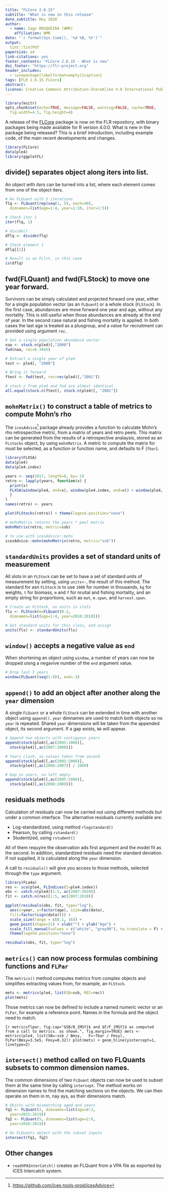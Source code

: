 ```yaml
---
title: "FLCore 2.6.15"
subtitle: "What is new in this release"
date_subtitle: May 2020
author:
  - name: Iago MOSQUEIRA (WMR)
    affiliation: WMR
date: "`r format(Sys.time(), '%d %B, %Y')`"
output:
  tint::tintPdf
papersize: a4
link-citations: yes
footer_contents: "FLCore 2.6.15 - What is new"
doi_footer: "https://flr-project.org"
header_includes:
  - \usepackage[labelformat=empty]{caption}
tags: [FLR 2.6.15 FLCore]
abstract:
license: Creative Commons Attribution-ShareAlike 4.0 International Public License
---
```


```r
library(knitr)
opts_chunk$set(echo=TRUE, message=FALSE, warning=FALSE, cache=TRUE,
  fig.width=4.5, fig.height=4)
```

A release of the [FLCore](https://flr-project.org/FLCore) package is now on the FLR repository, with binary packages being made available for R version 4.0.0. What is new in the package being released? This is a brief introduction, including example code, of the main recent developments and changes.

```r
library(FLCore)
data(ple4)
library(ggplotFL)
```

## divide() separates object along iters into list.

An object with *iters* can be turned into a list, where each element comes from one of the object iters.

```r
# An FLQuant with 5 iterations
flq <- FLQuant(rep(seq(1, 5), each=40),
  dimnames=list(age=1:4, year=1:10, iter=1:5))

# Check iter 1
iter(flq, 1)

# divide()
dflq <- divide(flq)

# Check element 1
dflq[[1]]

# Result is an FLlst, in this case
is(dflq)

```

## fwd(FLQuant) and fwd(FLStock) to move one year forward.

Survivors can be simply calculated and projected forward one year, either for a single population vector (as an `FLQuant`) or a whole stock (`FLStock`). In the first case, abundances are move forward one year and age, without any mortality. This is still useful when those abundances are already at the end of year. In the second case natural and fishing mortality is applied. In both cases the last age is treated as a plusgroup, and a value for recruitment can provided using argument `rec`.

```r
# Get a single population abundance vector
naa <- stock.n(ple4)[,"2000"]
fwd(naa, rec=6.34e5)

# Extract a single year of ple4
test <- ple4[, "2000"]

# Bring it forward
ftest <- fwd(test, rec=rec(ple4)[,"2001"])

# stock.n from ple4 and fwd are almost identical
all.equal(stock.n(ftest), stock.n(ple4)[, "2001"])
```

## `mohnMatrix()` to construct a table of metrics to compute Mohn's rho

The `icesAdvice`[^1] package already provides a function to calculate Mohn's rho retrospective metric, from a matrix of years and retro peels. This matrix can be generated from the results of a retrospective analaysis, stored as an `FLstocks` object, by using `mohnMatrix`. A metric to compute the matrix for must be selected, as a function or function name, and defaults to F (`fbar`).

[^1]: <https://github.com/ices-tools-prod/icesAdvice>

```r
library(FLXSA)
data(ple4)
data(ple4.index)

years <- seq(2017, length=6, by=-1)
retro <- lapply(years, function(x) {
  print(x)
  FLXSA(window(ple4, end=x), window(ple4.index, end=x)) + window(ple4, end=x)
  }
)
names(retro) <- years
```

```r
plot(FLStocks(retro)) + theme(legend.position="none")
```

```r
# mohnMatrix returns the years * peel matrix
mohnMatrix(retro, metric=ssb)

# to use with icesAdvice::mohn
icesAdvice::mohn(mohnMatrix(retro, metric="ssb"))
```

## `standardUnits` provides a set of standard units of measurement

All slots in an `FLStock` can be set to have a set of standard units of measurement by setting, using `units<-`, the result of this method. The standard for asn `FLStock` is to use `1000` for number in thousands, `kg` for weights, `t` for biomass, `m` and `f` for nruital and fishing mortality, and an empty string for proportions, such as `mat`, `m.spwn`, and `harvest.spwn`.

```r
# Create an FLStock, no units in slots
fls <- FLStock(m=FLQuant(0.2,
  dimnames=list(age=1:4, year=2010:2018)))

# Get standard units for this class, and assign 
units(fls) <- standardUnits(fls)
```

## `window()` accepts a negative value as `end`

When shortening an object using `window`, a number of years can now be dropped uisng a negavive number of the `end` argument value.

```r
# Drop last 3 years
window(FLQuant(seq(1:8)), end=-3)
```

## `append()` to add an object after another along the `year` dimension

A single `FLQuant` or a whole `FLStock` can be extended in time with another object using `append()`. `year` dimnames are used to match both objects so no `year` is repeated. Shared `year` dimensions will be taken from the appended object, its second argument. If a gap exists, `NA` will appear.

```r
# Append two objects with contiguous years
append(stock(ple4)[,ac(2005:2006)],
  stock(ple4)[,ac(2007:2008)])

# Years clash, so values taken from second
append(stock(ple4)[,ac(2005:2006)],
  stock(ple4)[,ac(2006:2007)] / 1000)

# Gap in years, so left empty
append(stock(ple4)[,ac(2005:2006)],
  stock(ple4)[,ac(2008:2009)])
```

## residuals methods

Calculation of residuals can now be carried out using different methods but under a common interface. The alternative residuals currently available are:

- Log-standardized, using method `rlogstandard()`
- Pearson, by calling `rstandard()`
- Studentized, using `rstudent()`

All of them requyire the observation ads first argument and the model fit as the second. In addition, standardized residuals need the standard deviation. If not supplied, it is calculated along the `year` dimension.

A call to `residuals()` will give you access to those methods, selected through the `type` argument.

```r
library(FLa4a)
res <- sca(ple4, FLIndices(I=ple4.index))
obs <- catch.n(ple4)[1:5, ac(2007:2010)]
fit <- catch.n(res)[1:5, ac(2007:2010)]
```

```r
ggplot(residuals(obs, fit, type="log"),
  aes(x=year, y=factor(age), size=abs(data),
  fill=factor(sign(data)))) +
  scale_size(range = c(0.1, 16)) +
  geom_point(shape=21) + xlab("") + ylab("Age") +
  scale_fill_manual(values = c("white", "grey90"), na.translate = F) +
  theme(legend.position="none")
```

```r
residuals(obs, fit, type="log")
```

## `metrics()` can now process formulas combining functions and `FLPar`

The `metrics()` method computes metrics from complex objects and simplifies extracting values from, for example, an `FLStock`.

```r
mets <- metrics(ple4, list(SB=ssb, REC=rec))
plot(mets)
```

Those metrics can now be defined to include a named numeric vector or an `FLPar`, for example a reference point. Names in the formula and the object need to match.

```{r metricsflpar, fig.cap="$SB/B_{MSY}$ and $F/F_{MSY}$ as computed from a call to metrics. as shown.", fig.margin=TRUE}
mets <- metrics(ple4, list(SB=~ssb / Bmsy,
  F=~fbar / Fmsy), FLPar(Bmsy=3.5e5, Fmsy=0.32))
plot(mets) + geom_hline(yintercept=1, linetype=2)
```

## `intersect()` method called on two FLQuants subsets to common dimension names.

The common dimensions of two `FLQuant` objects can now be used to subset them at the same time by calling `intercept`. The method works on dimension names to find the matching sections on the objects. We can then operate on them in m, nay ays, as their dimensions match.

```r
# Objcts with mismatching aged and years
fq1 <- FLQuant(2, dimnames=list(age=0:3,
  year=2015:2019))
fq2 <- FLQuant(5, dimnames=list(age=2:6,
  year=2016:2019))

# An FLQuants object with the subset inputs
intersect(fq1, fq2)
```

## Other changes

- `readVPAInterCatch()` creates an FLQuant from a VPA file as exported by ICES Intercatch system.
